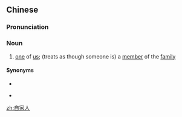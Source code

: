 ==Chinese==
{{zh-forms|type=21}}

===Pronunciation===
{{zh-pron
|m=zìjiārén
|c=zi6 gaa1 jan4
|h=pfs=n:chhit-kâ-ngìn/n:chhì-kâ-ngìn/s:chhi̍t-kâ-ngìn/chhí-kâ-ngìn;gd=ci2 ga1 ngin2/ci4 ga1 ngin2
|mn=chū-ka-lâng
|cat=n
}}

===Noun===
{{zh-noun}}

# [[one]] of [[us]]; (treats as though someone is) a [[member]] of the [[family]]
#: {{zh-x|客家、河{Ho}洛{ló}、^長山、原住民，代代 不 忘 𫣆 係 自{chhit}家人。|Hakka, Hoklo, Mainlander or aboriginal, generation after generation we must not forget that we are '''family'''.|H|ref={{lang|zh|彭月春}}, {{lang|zh|𫣆係自家人}}}}

====Synonyms====
* {{zh-l|自己人}}
* {{qualifier|Min Nan}} {{zh-l|家己人}}

[[zh:自家人]]